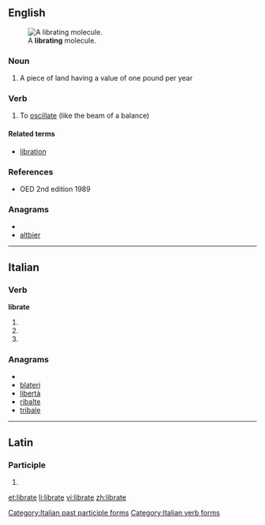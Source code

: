 ==English==
[[File:Libration.gif|thumb|A '''librating''' molecule.]]

===Noun===
{{en-noun}}

# {{obsolete}} A piece of land having a value of one pound per year

===Verb===
{{en-verb|librat|ing}}

# To [[oscillate]] (like the beam of a balance)

====Related terms====
* [[libration]]

===References===
* OED 2nd edition 1989

===Anagrams===
* {{alphagram|abeilrt}}
* [[altbier#English|altbier]]

----

==Italian==

===Verb===
'''librate'''

# {{form of|[[second-person|Second-person]] [[plural]] [[present tense]]|librarsi|lang=it}}
# {{form of|Second-person plural [[imperative]]|librarsi|lang=it}}
# {{form of|[[feminine|Feminine]] plural|librato}}

===Anagrams===
* {{alphagram|abeilrt}}
* [[blateri#Italian|blateri]]
* [[libertà#Italian|libertà]]
* [[ribalte#Italian|ribalte]]
* [[tribale#Italian|tribale]]

[[Category:Italian past participle forms]]
[[Category:Italian verb forms]]

----

==Latin==

===Participle===
{{la-part-form|lībrāte}}

# {{inflection of|[[libratus#Latin|lībrātus]]||voc|m|s|lang=la}}

[[et:librate]]
[[li:librate]]
[[vi:librate]]
[[zh:librate]]